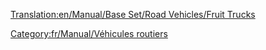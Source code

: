 [[Translation:en/Manual/Base Set/Road Vehicles/Fruit Trucks]]

{{fr/Manual/Base Set/Road Vehicles/Vehicule routier|nom      = Camion de fruits Balogh
  |img      = en/Manual/Base Set/Road Vehicles/Balogh Fruit Truck.png
  |prix     = 4 838£ (9 676$)
  |vitesse  = 48 km/h (30 mph)
  |annualite= 421£ (842$)
  |design   = 1935
  |vie      = 15
  |capacite = 18 tonnes de fruits
}}
{{fr/Manual/Base Set/Road Vehicles/Vehicule routier|nom      = Camion de fruits Uhl
  |img      = en/Manual/Base Set/Road Vehicles/Uhl Fruit Truck.png
  |prix     = 6 068£ (12 136$)
  |Vitesse  = 88 km/h (55 mph)
  |annualite= 787£ (1 574$)
  |design   = 1978
  |vie      = 15
  |capacite = 20 tonnes de fruits
}}
{{fr/Manual/Base Set/Road Vehicles/Vehicule routier|nom      = Camion de fruits Kelling
  |img      = en/Manual/Base Set/Road Vehicles/Kelling Fruit Truck.png
  |prix     = 6 478£ (12 956$)
  |vitesse  = 112 km/h (70 mph)
  |annualite= 1 125£ (2 250$)
  |design   = 2012
  |vie      = 15
  |capacite = 23 tonnes de fruits
}}

[[Category:fr/Manual/Véhicules routiers]]